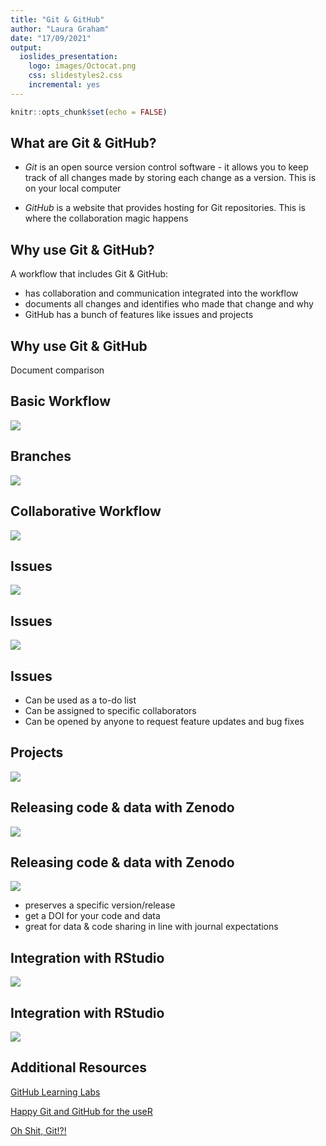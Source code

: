 ```yaml
---
title: "Git & GitHub"
author: "Laura Graham"
date: "17/09/2021"
output: 
  ioslides_presentation: 
    logo: images/Octocat.png
    css: slidestyles2.css
    incremental: yes
---
```


```r
knitr::opts_chunk$set(echo = FALSE)
```

## What are Git & GitHub?

- *Git* is an open source version control software - it allows you to keep track of all changes made by storing each change as a version. This is on your local computer

- *GitHub* is a website that provides hosting for Git repositories. This is where the collaboration magic happens

## Why use Git & GitHub?

A workflow that includes Git & GitHub:

- has collaboration and communication integrated into the workflow
- documents all changes and identifies who made that change and why
- GitHub has a bunch of features like issues and projects

## Why use Git & GitHub

Document comparison

## Basic Workflow

![](images/workflow.png)

## Branches

![](images/branches.png)

## Collaborative Workflow

![](images/collab_workflow.png)

## Issues

![](images/issues_list.png)

## Issues

![](images/closed_issue.png)

## Issues

- Can be used as a to-do list
- Can be assigned to specific collaborators
- Can be opened by anyone to request feature updates and bug fixes

## Projects

![](projects.png)

## Releasing code & data with Zenodo

![](images/zenodo.png)

## Releasing code & data with Zenodo

![](images/zenodo_how.png)

- preserves a specific version/release
- get a DOI for your code and data
- great for data & code sharing in line with journal expectations

## Integration with RStudio

![](images/git_add_commit.png)

## Integration with RStudio

![](images/git_modified.png)

## Additional Resources

[GitHub Learning Labs](https://lab.github.com/)

[Happy Git and GitHub for the useR](https://happygitwithr.com/)

[Oh Shit, Git!?!](https://ohshitgit.com/)